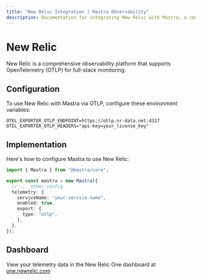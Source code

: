 ```yaml
---
title: "New Relic Integration | Mastra Observability"
description: Documentation for integrating New Relic with Mastra, a comprehensive observability platform supporting OpenTelemetry for full-stack monitoring.
---
```


# New Relic

New Relic is a comprehensive observability platform that supports OpenTelemetry (OTLP) for full-stack monitoring.

## Configuration

To use New Relic with Mastra via OTLP, configure these environment variables:

```env
OTEL_EXPORTER_OTLP_ENDPOINT=https://otlp.nr-data.net:4317
OTEL_EXPORTER_OTLP_HEADERS="api-key=your_license_key"
```

## Implementation

Here's how to configure Mastra to use New Relic:

```typescript
import { Mastra } from "@mastra/core";

export const mastra = new Mastra({
  // ... other config
  telemetry: {
    serviceName: "your-service-name",
    enabled: true,
    export: {
      type: "otlp",
    },
  },
});
```

## Dashboard

View your telemetry data in the New Relic One dashboard at [one.newrelic.com](https://one.newrelic.com)
